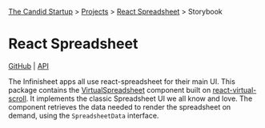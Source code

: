 

<Meta title="react-spreadsheet"/>

[The Candid Startup](https://thecandidstartup.org) > [Projects](https://www.thecandidstartup.org/projects.html) > [React Spreadsheet](https://www.thecandidstartup.org/topics/react-spreadsheet.html) > Storybook

# React Spreadsheet

[GitHub](https://github.com/TheCandidStartup/infinisheet/tree/main/packages/react-spreadsheet) | [API](https://www.thecandidstartup.org/infinisheet/modules/_candidstartup_react_spreadsheet.html)

The Infinisheet apps all use react-spreadsheet for their main UI. This package contains the [VirtualSpreadsheet](?path=/docs/react-spreadsheet-virtualspreadsheet--docs) component built on [react-virtual-scroll](?path=/docs/react-virtual-scroll--docs). It implements the classic Spreadsheet UI we all know and love. The component retrieves the data needed to render the spreadsheet on demand, using the `SpreadsheetData` interface.

<Canvas of={Stories.TestData}/>
